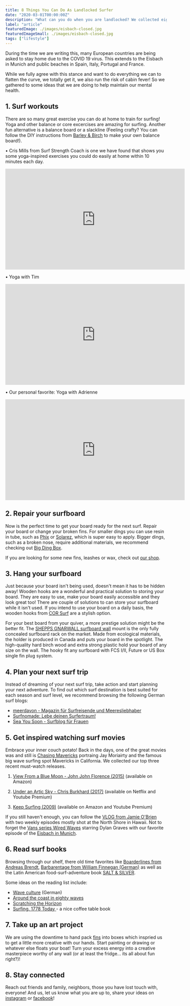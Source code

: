 ```yaml
---
title: 8 Things You Can Do As Landlocked Surfer
date: "2020-03-01T00:00:00Z"
description: "What can you do when you are landlocked? We collected eight surf-related ideas to keep you from getting cabin fever."
label: "article"
featuredImage: ./images/eisbach-closed.jpg
featuredImageSmall: ./images/eisbach-closed.jpg
tags: ["lifestyle"]
---
```



During the time we are writing this, many European countries are being asked to stay home due to the COVID 19 virus. This extends to the Eisbach in Munich and public beaches in Spain, Italy, Portugal and France.

While we fully agree with this stance and want to do everything we can to flatten the curve, we totally get it, we also run the risk of cabin fever! So we gathered to some ideas that we are doing to help maintain our mental health.

## 1. Surf workouts

There are so many great exercise you can do at home to train for surfing! Yoga and other balance or core excercises are amazing for surfing. Another fun alternative is a balance board or a slackline (Feeling crafty? You can follow the DIY instructions from [Barley & Birch](https://barleyandbirch.com/2017/05/make-diy-balance-board-future-surfers/) to make your own balance board!).

• Cris Mills from Surf Strength Coach is one we have found that shows you some yoga-inspired exercises you could do easily at home within 10 minutes each day.

<div style={{display: "flex", flexDirection: "column", alignItems:"center"}}>

<iframe
  width="560"
  height="315"
  src="https://www.youtube-nocookie.com/embed/8z16vQhTxns"
  frameborder="0"
  allow="accelerometer; autoplay; encrypted-media; gyroscope; picture-in-picture"
  allowfullscreen
></iframe>

• Yoga with Tim

<iframe
  width="560"
  height="315"
  src="https://www.youtube-nocookie.com/embed/Lj7PIL9VVGE"
  frameborder="0"
  allow="accelerometer; autoplay; encrypted-media; gyroscope; picture-in-picture"
  allowfullscreen
></iframe>

• Our personal favorite: Yoga with Adrienne

<iframe
  width="560"
  height="315"
  src="https://www.youtube-nocookie.com/embed/EqwgJpXA8O0"
  frameborder="0"
  allow="accelerometer; autoplay; encrypted-media; gyroscope; picture-in-picture"
  allowfullscreen
></iframe>
</div>

## 2. Repair your surfboard

<ImageContainer
  img1="//images.ctfassets.net/ky9dsftbckb1/6XWPG3ZnGeaVE8fq5zeoVr/8ab9eeea40b475b634167ab1eb11d3c2/IMG_20190825_101443.jpg"
  alt1="surfboard-with-damage-on-nose"
/>

Now is the perfect time to get your board ready for the next surf. Repair your board or change your broken fins. For smaller dings you can use resin in tube, such as [Phix](https://amzn.to/2wJa4aY) or [Solarez](https://amzn.to/2UO3Df3), which is super easy to apply. Bigger dings, such as a broken nose, require additional materials, we recommend checking out [Big Ding Box](https://amzn.to/3dBEuwD).

If you are looking for some new fins, leashes or wax, check out [our shop](https://shop.eisbach-riders.com).

## 3. Hang your surfboard

<ImageContainer
  img1="//images.ctfassets.net/ky9dsftbckb1/3ZfLXdDYkYlM0lKbyXwkRv/d9eab1120fe60d577dbfa3241f78d79c/Gnarwall_-_Image_18.jpg"
  alt1="surf-equipement-hanging-on-wall"
  caption="Shepps Gnarwall Surfboard and Wetsuit Hanger"
/>

Just because your board isn't being used, doesn't mean it has to be hidden away! Wooden hooks are a wonderful and practical solution to storing your board. They are easy to use, make your board easily accessible and they look great too! There are couple of solutions to can store your surfboard while it isn't used. If you intend to use your board on a daily basis, the wooden hooks from [COR Surf](https://amzn.to/2UWCZjT) are a stylish option.

For your best board from your quiver, a more prestige solution might be the better fit. The [SHEPPS GNARWALL surfboard wall](https://shop.eisbach-riders.com/shop/surfboard-wall-rack/) mount is the only fully concealed surfboard rack on the market. Made from ecological materials, the holder is produced in Canada and puts your board in the spotlight. The high-quality hard birch wood and extra strong plastic hold your board of any size on the wall. The hooky fit any surfboard with FCS I/II, Future or US Box single fin plug system.

## 4. Plan your next surf trip

<ImageContainer
  img1="//images.ctfassets.net/ky9dsftbckb1/3A1hEj9UsJhdINDn7Ihj8E/f0bea27b3c0ddc34f2a54bd4c943c476/austin-neill-Z6v4dSNayVg-unsplash.jpg"
  alt1="surfers-in-ocean-at-sunset"
  caption="Photo by Austin Neill on Unsplash"
/>

Instead of dreaming of your next surf trip, take action and start planning your next adventure. To find out which surf destination is best suited for each season and surf level, we recommend browsing the following German surf blogs:

- [meerdavon - Magazin für Surfreisende und Meeresliebhaber](https://meerdavon.com/)
- [Surfnomade: Lebe deinen Surfertraum!](https://www.surfnomade.de/)
- [Sea You Soon - Surfblog für Frauen](https://www.seayousoon.de/)

## 5. Get inspired watching surf movies

<ImageContainer
  img1="//images.ctfassets.net/ky9dsftbckb1/14dajMqnbsiFspZETebK1H/f6e35aa05a82f112433f0cf7dd181380/brandon-compagne-5__FobjBei8-unsplash.jpg"
  alt1="surfers-in-tube"
  caption="Photo by Brandon Compagne on Unsplash"
/>

Embrace your inner couch potato! Back in the days, one of the great movies was and still is [Chasing Mavericks](https://www.youtube.com/watch?v=6pwnwnzk8L8) portraing Jay Moriairty and the famous big wave surfing spot Mavericks in California. We collected our top three recent must-watch releases.

1. [View From a Blue Moon - John John Florence (2015)](https://www.youtube.com/watch?v=bTqVqk7FSmY) (available on Amazon)

2. [Under an Artic Sky - Chris Burkhard (2017)](https://www.youtube.com/watch?v=oLYyftv3wWM) (available on Netflix and Youtube Premium)

3. [Keep Surfing (2009)](https://www.youtube.com/watch?v=gz9bA0CovQQ) (available on Amazon and Youtube Premium)

If you still haven't enough, you can follow the [VLOG from Jamie O'Brien](https://www.youtube.com/channel/UCo_q6aOlvPH7M-j_XGWVgXg) with two weekly episodes mostly shot at the North Shore in Hawaii. Not to forget the [Vans series Wired Waves](https://www.youtube.com/playlist?list=PLEfn8qMSGQa8kVZtBtIWfH_3wU_iE7vJQ) starring Dylan Graves with our favorite episode of the [Eisbach in Munich](https://www.youtube.com/watch?v=6Dn5bk2CHSc).

## 6. Read surf books

Browsing through our shelf, there old time favorites like [Boarderlines from Andreas Brendt](https://amzn.to/3aElED3), [Barbarentage from William Finnegan (German)](https://amzn.to/2UD3Liz) as well as the Latin American food-surf-adventure book [SALT & SILVER](https://amzn.to/3dMhdIl).

Some ideas on the reading list include:

- [Wave culture](https://amzn.to/3431osi) (German)
- [Around the coast in eighty waves](https://amzn.to/2V9bcx5)
- [Scratching the Horizon ](https://amzn.to/3dR2E6c)
- [Surfing. 1778 Today ](https://amzn.to/3bP8OCh)- a nice coffee table book

## 7. Take up an art project

<ImageContainer
  img1="//images.ctfassets.net/ky9dsftbckb1/5pspTgM2zzzJRLxbZpSuAX/dc787e931fcdf2fb103e6c8e5bfbdad4/image0__1_.jpg"
  alt1="surf-art-project"
/>

We are using the downtime to hand pack [fins](https://shop.eisbach-riders.com/product-category/fins/) into boxes which inspried us to get a little more creative with our hands. Start painting or drawing or whatever else floats your boat! Turn your excess energy into a creative masterpiece worthy of any wall (or at least the fridge... its all about fun right?)!

## 8. Stay connected

Reach out friends and family, neighbors, those you have lost touch with, everyone! And us, let us know what you are up to, share your ideas on [instagram](https://www.instagram.com/eisbachriders/) or [facebook](https://www.facebook.com/EisbachRiders/)!
